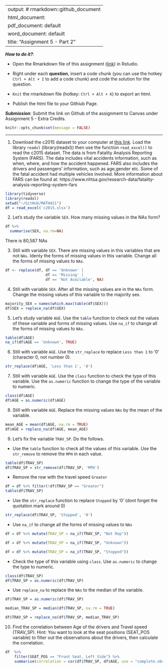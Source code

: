 
---
output: # rmarkdown::github_document
  html_document:
  pdf_document: default
  word_document: default
title: "Assignment 5 - Part 2"
---

***How to do it?***: 

- Open the Rmarkdown file of this assignment ([link](assignment5_part2.Rmd)) in Rstudio. 

- Right under each **question**, insert  a code chunk (you can use the hotkey `Ctrl + Alt + I` to add a code chunk) and code the solution for the question. 

- `Knit` the rmarkdown file (hotkey: `Ctrl + Alt + K`) to export an html.  

-  Publish the html file to your Githiub Page. 

***Submission***: Submit the link on Github of the assignment to Canvas under Assignment 5 - Extra Credits. 

```r
knitr::opts_chunk$set(message = FALSE)
```

-------

1. Download the c2015 dataset to your computer at [this link](../data/c2015.xlsx). Load the library `readxl` (library(readxl)) then use the function `read_excel()` to read the c2015 dataset.  The data is from Fatality Analysis Reporting System (FARS). The data includes vital accidents information, such as when, where, and how the accident happened. FARS also includes the drivers and passengers' information, such as age,gender etc.  Some of the fatal accident had multiple vehicles involved.  More information about FARS can be found at: https://www.nhtsa.gov/research-data/fatality-analysis-reporting-system-fars

```r
library(tidyverse)
library(readxl)
setwd("~/GitHub/MATH421")
df = read_excel('c2015.xlsx')

```


2. Let's study the variable `SEX`. How many missing values in the NAs form? 
```r
df %>% 
  summarise(SEX, na.rm=NA)
```
There is 80,587 NAs


3. Still with variable `SEX`. There are missing values in this variables that are not `NAs`. Identy the forms of missing values in this variable. Change all the forms of missing values to `NAs`. 
```r
df <- replace(df, df == 'Unknown' |
                  df == 'Missing' |
                  df == 'Not Available', NA)

```


4. Still with variable `SEX`. After all the missing values are in the `NAs` form.  Change the missing values of this variable to the majority sex. 
```r
majority_SEX = names(which.max(table(df$SEX)))
df$SEX = replace_na(df$SEX)
```


5. Let's study variable `AGE`. Use the `table` function to check out the values of these variable and forms of missing values. Use `na_if` to change all the forms of missing values to `NAs`. 
```r
table(df$AGE)
na_if(df$AGE == 'Unknown', TRUE)
```


6. Still with variable `AGE`.  Use the `str_replace` to replace `Less than 1` to '0' (character 0, not number 0).
```r
str_replace(df$AGE, 'Less than 1', '0')
```


7. Still with variable `AGE`. Use the `class` function to check the type of this variable.  Use the `as.numeric` function to change the type of the variable to numeric.
```r
class(df$AGE)
df$AGE = as.numeric(df$AGE)
```


8. Still with variable `AGE`. Replace the missing values `NAs` by the mean of the variable. 
```r
mean_AGE = mean(df$AGE, na.rm = TRUE)
df$AGE = replace_na(df$AGE, mean_AGE)
```


9. Let's fix the variable `TRAV_SP`. Do the follows.

- Use the `table` function to check all the values of this variable.  Use the `str_remove` to remove the `MPH` in each value.
```r
table(df$TRAV_SP)
df$TRAV_SP = str_remove(df$TRAV_SP, 'MPH')
```

- Remove the row with the travel speed `Greater`
```r
df = df %>% filter(!df$TRAV_SP == "Greater")
table(df$TRAV_SP)
```

- Use the `str_replace` function to replace `Stopped` by '0' (dont forget the quotation mark around 0)
```r
str_replace(df$TRAV_SP, 'Stopped', '0')
```

- Use `na_if` to change all the forms of missing values to `NAs`
```r
df = df %>% mutate(TRAV_SP = na_if(TRAV_SP, "Not Rep"))

df = df %>% mutate(TRAV_SP = na_if(TRAV_SP, "Unknown"))

df = df %>% mutate(TRAV_SP = na_if(TRAV_SP, "Stopped"))
```

- Check the type of this variable using `class`. Use `as.numeric` to change the type to numeric.
```r
class(df$TRAV_SP)
df$TRAV_SP = as.numeric(df$TRAV_SP)
```

- Use `replace_na` to replace the `NAs` to the median of the variable. 
```r
df$TRAV_SP = as.numeric(df$TRAV_SP)

median_TRAV_SP = median(df$TRAV_SP, na.rm = TRUE)

df$TRAV_SP = replace_na(df$TRAV_SP, median_TRAV_SP)
```


10. Find the correlation between Age of the drivers and Travel speed (TRAV_SP). Hint: You want to look at the seat positions (SEAT_POS variable) to filter out the observations about the drivers, then calculate the correlation.
```r
df  %>% 
    filter(SEAT_POS == "Front Seat, Left Side") %>% 
    summarise(correlation = cor(df$TRAV_SP, df$AGE, use = "complete.obs"))
```


